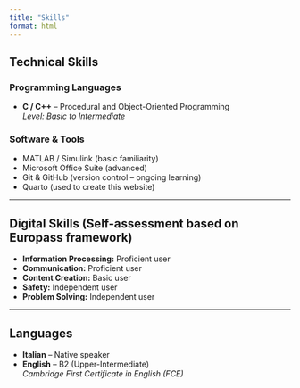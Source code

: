 ```yaml
---
title: "Skills"
format: html
---
```


## Technical Skills

### Programming Languages
- **C / C++** – Procedural and Object-Oriented Programming  
  *Level: Basic to Intermediate*

### Software & Tools
- MATLAB / Simulink (basic familiarity)
- Microsoft Office Suite (advanced)
- Git & GitHub (version control – ongoing learning)
- Quarto (used to create this website)

---

## Digital Skills (Self-assessment based on Europass framework)

- **Information Processing:** Proficient user  
- **Communication:** Proficient user  
- **Content Creation:** Basic user  
- **Safety:** Independent user  
- **Problem Solving:** Independent user

---

## Languages

- **Italian** – Native speaker  
- **English** – B2 (Upper-Intermediate)  
  *Cambridge First Certificate in English (FCE)*